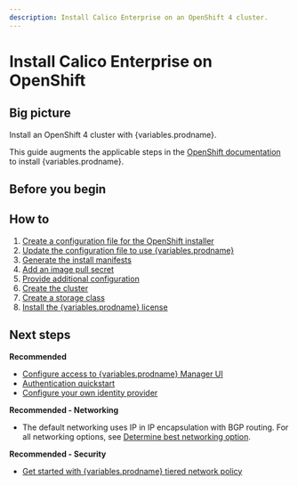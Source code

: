 ```yaml
---
description: Install Calico Enterprise on an OpenShift 4 cluster.
---
```




# Install Calico Enterprise on OpenShift

## Big picture

Install an OpenShift 4 cluster with {variables.prodname}.

This guide augments the applicable steps in the [OpenShift documentation](https://cloud.redhat.com/openshift/install) to install {variables.prodname}.

## Before you begin

<InstallOpenshiftBeforeYouBegin />

## How to

1. [Create a configuration file for the OpenShift installer](#create-a-configuration-file-for-the-openshift-installer)
1. [Update the configuration file to use {variables.prodname}](#update-the-configuration-file-to-use-calico-enterprise)
1. [Generate the install manifests](#generate-the-install-manifests)
1. [Add an image pull secret](#add-an-image-pull-secret)
1. [Provide additional configuration](#provide-additional-configuration)
1. [Create the cluster](#create-the-cluster)
1. [Create a storage class](#create-a-storage-class)
1. [Install the {variables.prodname} license](#install-the-calico-enterprise-license)

<InstallOpenShift clusterType='standalone' />

## Next steps

**Recommended**

- [Configure access to {variables.prodname} Manager UI](../../../operations/cnx/access-the-manager.mdx)
- [Authentication quickstart](../../../operations/cnx/authentication-quickstart.mdx)
- [Configure your own identity provider](../../../operations/cnx/configure-identity-provider.mdx)

**Recommended - Networking**

- The default networking uses IP in IP encapsulation with BGP routing. For all networking options, see [Determine best networking option](../../../networking/determine-best-networking.mdx).

**Recommended - Security**

- [Get started with {variables.prodname} tiered network policy](../../../network-policy/policy-tiers/tiered-policy.mdx)
